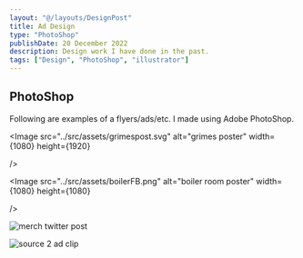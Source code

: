 ```yaml
---
layout: "@/layouts/DesignPost"
title: Ad Design
type: "PhotoShop"
publishDate: 20 December 2022
description: Design work I have done in the past.
tags: ["Design", "PhotoShop", "illustrator"]
---
```



## PhotoShop


Following are examples of a flyers/ads/etc. I made using Adobe PhotoShop. 

<Image
	src="../src/assets/grimespost.svg"
	alt="grimes poster"
	width={1080}
	height={1920}

/>

<Image
	src="../src/assets/boilerFB.png"
	alt="boiler room poster"
	width={1080}
	height={1080}

/>

<Image
	src="../src/assets/MERCHTWT.png"
	alt="merch twitter post"
	width={1920}
	height={1080}
/>

<Image
	src="../src/assets/SC2.png"
	alt="source 2 ad clip"
	width={1080}
	height={1080}
/>


